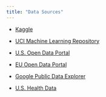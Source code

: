 ```yaml
---
title: "Data Sources"
---
```


* [Kaggle](http://www.kaggle.com)

* [UCI Machine Learning Repository](https://archive.ics.uci.edu/ml/datasets.php)

* [U.S. Open Data Portal](https://www.data.gov/)

* [EU Open Data Portal](http://data.europa.eu/euodp/en/data/)

* [Google Public Data Explorer](https://www.google.com/publicdata/directory)

* [U.S. Health Data](https://healthdata.gov/search/type/dataset)

